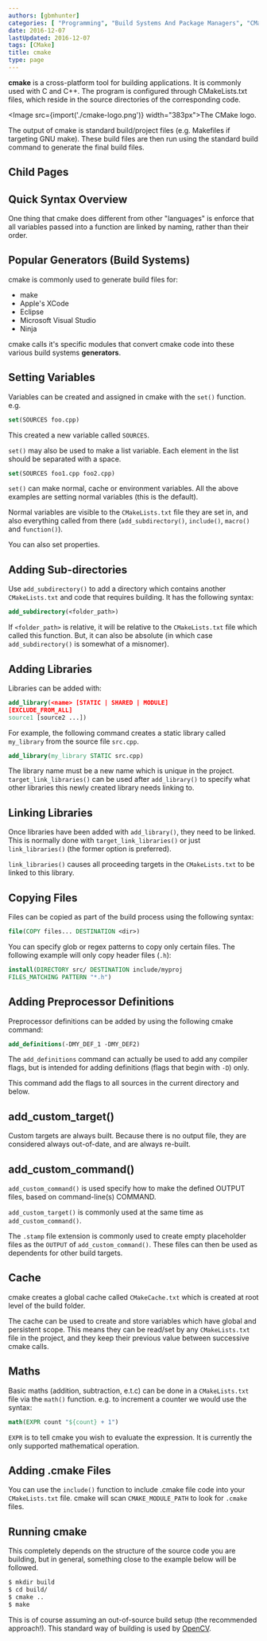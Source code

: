 ```yaml
---
authors: [gbmhunter]
categories: [ "Programming", "Build Systems And Package Managers", "CMake" ]
date: 2016-12-07
lastUpdated: 2016-12-07
tags: [CMake]
title: cmake
type: page
---
```


**cmake** is a cross-platform tool for building applications. It is commonly used with C and C++. The program is configured through CMakeLists.txt files, which reside in the source directories of the corresponding code.

<Image src={import('./cmake-logo.png')} width="383px">The CMake logo.</Image>

The output of cmake is standard build/project files (e.g. Makefiles if targeting GNU make). These build files are then run using the standard build command to generate the final build files.

## Child Pages

<ChildPages />

## Quick Syntax Overview

One thing that cmake does different from other "languages" is enforce that all variables passed into a function are linked by naming, rather than their order.

## Popular Generators (Build Systems)

cmake is commonly used to generate build files for:

* make
* Apple's XCode
* Eclipse
* Microsoft Visual Studio
* Ninja

cmake calls it's specific modules that convert cmake code into these various build systems **generators**.

## Setting Variables

Variables can be created and assigned in cmake with the `set()` function. e.g.

```cmake
set(SOURCES foo.cpp)
```

This created a new variable called `SOURCES`.

`set()` may also be used to make a list variable. Each element in the list should be separated with a space.

```cmake    
set(SOURCES foo1.cpp foo2.cpp)
```

`set()` can make normal, cache or environment variables. All the above examples are setting normal variables (this is the default).

Normal variables are visible to the `CMakeLists.txt` file they are set in, and also everything called from there (`add_subdirectory()`, `include()`, `macro()` and `function()`).

You can also set properties.

## Adding Sub-directories

Use `add_subdirectory()` to add a directory which contains another `CMakeLists.txt` and code that requires building. It has the following syntax:

```cmake    
add_subdirectory(<folder_path>)
```

If `<folder_path>` is relative, it will be relative to the `CMakeLists.txt` file which called this function. But, it can also be absolute (in which case `add_subdirectory()` is somewhat of a misnomer).

## Adding Libraries

Libraries can be added with:

```cmake    
add_library(<name> [STATIC | SHARED | MODULE]
[EXCLUDE_FROM_ALL]
source1 [source2 ...])
```

For example, the following command creates a static library called `my_library` from the source file `src.cpp`.

```cmake    
add_library(my_library STATIC src.cpp)
```

The library name must be a new name which is unique in the project. `target_link_libraries()` can be used after `add_library()` to specify what other libraries this newly created library needs linking to.

## Linking Libraries

Once libraries have been added with `add_library()`, they need to be linked. This is normally done with `target_link_libraries()` or just `link_libraries()` (the former option is preferred).

`link_libraries()` causes all proceeding targets in the `CMakeLists.txt` to be linked to this library.

## Copying Files

Files can be copied as part of the build process using the following syntax:

```cmake    
file(COPY files... DESTINATION <dir>)
```

You can specify glob or regex patterns to copy only certain files. The following example will only copy header files (`.h`):

```cmake
install(DIRECTORY src/ DESTINATION include/myproj
FILES_MATCHING PATTERN "*.h")
```

## Adding Preprocessor Definitions

Preprocessor definitions can be added by using the following cmake command:
    
```cmake
add_definitions(-DMY_DEF_1 -DMY_DEF2)
```

The `add_definitions` command can actually be used to add any compiler flags, but is intended for adding definitions (flags that begin with `-D`) only.

This command add the flags to all sources in the current directory and below.

## add_custom_target()

Custom targets are always built. Because there is no output file, they are considered always out-of-date, and are always re-built.

## add_custom_command()

`add_custom_command()` is used specify how to make the defined OUTPUT files, based on command-line(s) COMMAND.

`add_custom_target()` is commonly used at the same time as `add_custom_command()`.

The `.stamp` file extension is commonly used to create empty placeholder files as the `OUTPUT` of `add_custom_command()`. These files can then be used as dependents for other build targets.

## Cache

cmake creates a global cache called `CMakeCache.txt` which is created at root level of the build folder.

The cache can be used to create and store variables which have global and persistent scope. This means they can be read/set by any `CMakeLists.txt` file in the project, and they keep their previous value between successive cmake calls.

## Maths

Basic maths (addition, subtraction, e.t.c) can be done in a `CMakeLists.txt` file via the `math()` function. e.g. to increment a counter we would use the syntax:

```cmake
math(EXPR count "${count} + 1")
```

`EXPR` is to tell cmake you wish to evaluate the expression. It is currently the only supported mathematical operation.

## Adding .cmake Files

You can use the `include()` function to include .cmake file code into your `CMakeLists.txt` file. cmake will scan `CMAKE_MODULE_PATH` to look for `.cmake` files.

## Running cmake

This completely depends on the structure of the source code you are building, but in general, something close to the example below will be followed.

```bash
$ mkdir build
$ cd build/
$ cmake ..
$ make
```

This is of course assuming an out-of-source build setup (the recommended approach!). This standard way of building is used by [OpenCV](http://opencv.org/).
